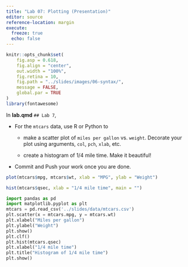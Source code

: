```yaml
---
title: "Lab 07: Plotting (Presentation)"
editor: source
reference-location: margin
execute:
  freeze: true
  echo: false
---
```


```r
knitr::opts_chunk$set(
    fig.asp = 0.618,
    fig.align = "center",
    out.width = "100%",
    fig.retina = 10,
    fig.path = "../slides/images/06-syntax/",
    message = FALSE,
    global.par = TRUE
)
library(fontawesome)
```

::: callout-note

:::

In **lab.qmd** `## Lab 7`,

- For the `mtcars` data, use R or Python to 
  + make a scatter plot of `miles per gallon` vs. `weight`. Decorate your plot using arguments, `col`, `pch`, `xlab`, etc.
  
  + create a histogram of 1/4 mile time. Make it beautiful!
  
- Commit and Push your work once you are done.


```r
plot(mtcars$mpg, mtcars$wt, xlab = "MPG", ylab = "Weight")
```

```r
hist(mtcars$qsec, xlab = "1/4 mile time", main = "")
```


```python
import pandas as pd
import matplotlib.pyplot as plt
mtcars = pd.read_csv('../slides/data/mtcars.csv')
plt.scatter(x = mtcars.mpg, y = mtcars.wt)
plt.xlabel("Miles per gallon")
plt.ylabel("Weight")
plt.show()
plt.clf()
plt.hist(mtcars.qsec)
plt.xlabel("1/4 mile time")
plt.title("Histogram of 1/4 mile time")
plt.show()
```


